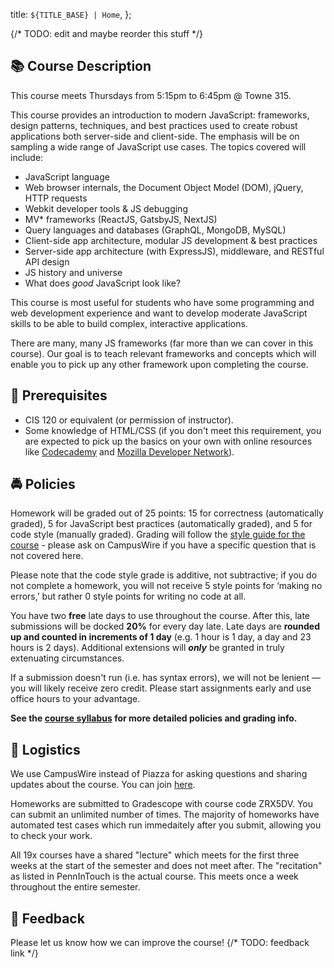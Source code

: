 
  title: `${TITLE_BASE} | Home`,
};

{/* TODO: edit and maybe reorder this stuff */}

## 📚 Course Description

<Alert>This course meets Thursdays from 5:15pm to 6:45pm @ Towne 315.</Alert>

This course provides an introduction to modern JavaScript: frameworks, design patterns, techniques, and best practices used to create robust applications both server-side and client-side. The emphasis will be on sampling a wide range of JavaScript use cases. The topics covered will include:

- JavaScript language
- Web browser internals, the Document Object Model (DOM), jQuery, HTTP requests
- Webkit developer tools & JS debugging
- MV\* frameworks (ReactJS, GatsbyJS, NextJS)
- Query languages and databases (GraphQL, MongoDB, MySQL)
- Client-side app architecture, modular JS development & best practices
- Server-side app architecture (with ExpressJS), middleware, and RESTful API design
- JS history and universe
- What does _good_ JavaScript look like?

This course is most useful for students who have some programming and web development experience and want to develop moderate JavaScript skills to be able to build complex, interactive applications.

There are many, many JS frameworks (far more than we can cover in this course). Our goal is to teach relevant frameworks and concepts which will enable you to pick up any other framework upon completing the course.

## 🫵 Prerequisites

- CIS 120 or equivalent (or permission of instructor).
- Some knowledge of HTML/CSS (if you don't meet this requirement, you are expected to pick up the basics on your own with online resources like [Codecademy](http://codecademy.com/) and [Mozilla Developer Network](https://developer.mozilla.org/en-US/)).

## 🚔 Policies

Homework will be graded out of 25 points: 15 for correctness (automatically graded), 5 for JavaScript best practices (automatically graded), and 5 for code style (manually graded). Grading will follow the [style guide for the course](/style) - please ask on CampusWire if you have a specific question that is not covered here.

Please note that the code style grade is additive, not subtractive; if you do not complete a homework, you will not receive 5 style points for ‘making no errors,’ but rather 0 style points for writing no code at all.

You have two **free** late days to use throughout the course. After this, late submissions will be docked **20%** for every day late. Late days are **rounded up and counted in increments of 1 day** (e.g. 1 hour is 1 day, a day and 23 hours is 2 days). Additional extensions will _**only**_ be granted in truly extenuating circumstances.

If a submission doesn't run (i.e. has syntax errors), we will not be lenient — you will likely receive zero credit. Please start assignments early and use office hours to your advantage.

**See the [course syllabus](/syllabus) for more detailed policies and grading info.**

## 📝 Logistics

We use CampusWire instead of Piazza for asking questions and sharing updates about the course. You can join [here](https://campuswire.com/c/GBED6F3F7/feed).

Homeworks are submitted to Gradescope with course code ZRX5DV. You can submit an unlimited number of times. The majority of homeworks have automated test cases which run immedaitely after you submit, allowing you to check your work.

All 19x courses have a shared "lecture" which meets for the first three weeks at the start of the semester and does not meet after. The "recitation" as listed in PennInTouch is the actual course. This meets once a week throughout the entire semester.

## 📢 Feedback

Please let us know how we can improve the course!
{/* TODO: feedback link */}
